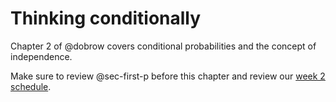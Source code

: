 # Thinking conditionally  {#sec-think-cond}

Chapter 2 of @dobrow covers conditional probabilities and the concept of independence. 

Make sure to review @sec-first-p before this chapter and review our [week 2 schedule](https://docs.google.com/spreadsheets/d/1e_yVbPgnfymWyik8cLP_5qgLQfekGSh_jvFxE7u53P0/edit?usp=sharing).